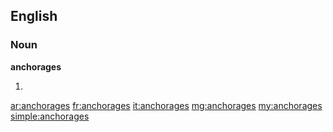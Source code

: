 ==English==

===Noun===
'''anchorages'''

# {{plural of|anchorage}}

[[ar:anchorages]]
[[fr:anchorages]]
[[it:anchorages]]
[[mg:anchorages]]
[[my:anchorages]]
[[simple:anchorages]]